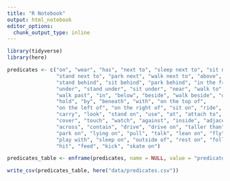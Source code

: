 ```yaml
---
title: "R Notebook"
output: html_notebook
editor_options: 
  chunk_output_type: inline
---
```


```r
library(tidyverse)
library(here)
```

```r
predicates <- c("on", "wear", "has", "next to", "sleep next to", "sit next to", 
                "stand next to", "park next", "walk next to", "above", "behind",
                "stand behind", "sit behind", "park behind", "in the front of", 
                "under", "stand under", "sit under", "near", "walk to", "walk",
                "walk past", "in", "below", "beside", "walk beside", "over", 
                "hold", "by", "beneath", "with", "on the top of", 
                "on the left of", "on the right of", "sit on", "ride", 
                "carry", "look", "stand on", "use", "at", "attach to", 
                "cover", "touch", "watch", "against", "inside", "adjacent to", 
                "across", "contain", "drive", "drive on", "taller than", "eat",
                "park on", "lying on", "pull", "talk", "lean on", "fly", "face", 
                "play with", "sleep on", "outside of", "rest on", "follow", 
                "hit", "feed", "kick", "skate on")
```

```r
predicates_table <- enframe(predicates, name = NULL, value = "predicate")

write_csv(predicates_table, here("data/predicates.csv"))
```